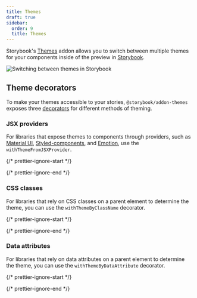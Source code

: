 ```yaml
---
title: Themes
draft: true
sidebar:
  order: 9
  title: Themes
---
```


Storybook's [Themes](https://github.com/storybookjs/storybook/tree/next/code/addons/themes) addon allows you to switch between multiple themes for your components inside of the preview in [Storybook](https://storybook.js.org).

![Switching between themes in Storybook](../_assets/essentials/addon-themes-example.gif)

## Theme decorators

To make your themes accessible to your stories, `@storybook/addon-themes` exposes three [decorators](https://storybook.js.org/docs/writing-stories/decorators) for different methods of theming.

### JSX providers

For libraries that expose themes to components through providers, such as [Material UI](https://storybook.js.org/recipes/@mui/material/), [Styled-components](https://storybook.js.org/recipes/styled-components/), and [Emotion](https://storybook.js.org/recipes/@emotion/styled/), use the `withThemeFromJSXProvider`.

{/* prettier-ignore-start */}

<CodeSnippets path="storybook-addon-themes-jsx-provider-decorator.md" />

{/* prettier-ignore-end */}

### CSS classes

For libraries that rely on CSS classes on a parent element to determine the theme, you can use the `withThemeByClassName` decorator.

{/* prettier-ignore-start */}

<CodeSnippets path="storybook-addon-themes-classname-decorator.md" />

{/* prettier-ignore-end */}

### Data attributes

For libraries that rely on data attributes on a parent element to determine the theme, you can use the `withThemeByDataAttribute` decorator.

{/* prettier-ignore-start */}

<CodeSnippets path="storybook-addon-themes-data-attribute-decorator.md" />

{/* prettier-ignore-end */}
